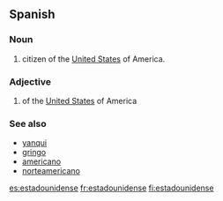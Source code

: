 ==Spanish==
===Noun===
{{es-noun-mf|f=estadounidense|pl=estadounidenses}}
# citizen of the [[United States]] of America.
===Adjective===
{{es-adj|f=estadounidense|pl=estadounidenses}}
# of the [[United States]] of America
=== See also ===
*[[yanqui]]
*[[gringo]]
*[[americano]]
*[[norteamericano]]

[[es:estadounidense]]
[[fr:estadounidense]]
[[fi:estadounidense]]